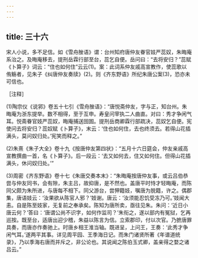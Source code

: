 ```yaml
---
---
---
```

title: 三十六
---




宋人小说，多不足信。如《雪舟脞语》谓：台州知府唐仲友眷官妓严蕊奴，朱晦庵系治之。及晦庵移去，提刑岳霖行部至台，蕊乞自便。岳问曰：“去将安归？”蕊赋《卜算子》词云：“住也如何住”云云(1)。案：此词系仲友戚高宣教作，使蕊歌以侑觞者，见朱子《纠唐仲友奏牍》(2)。则《齐东野语》所纪朱唐公案(3)，恐亦未可信也。

［注释］

(1)陶宗仪《说郛》卷五十七引《雪舟脞语》：“唐悦斋仲友，字与正，知台州。朱晦庵为浙东提举。数不相得，至于互申。寿皇问宰执二人曲直。对曰：秀才争闲气耳。悦斋眷官妓严蕊奴，晦庵捕送囹圄。提刑岳商卿霖行部疏决，蕊奴乞自便。宪使问去将安归？蕊奴赋《卜算子》，末云：‘住也如何住，去也终须去。若得山花插满头，莫问奴归处。’宪笑而释之。”

(2)朱熹《朱子大全》卷十九《按唐仲友第四状》：“五月十六日筵会，仲友亲戚高宣教撰曲一首，名《卜算子》。后一段云：‘去又如何去，住又如何住。但得山花插满头，休问奴归处。’”

(3)周密《齐东野语》卷十七《朱唐交奏本末》：“朱晦庵按唐仲友事，或云吕伯恭尝与仲友同书，会有隙，朱主吕，故抑唐，是不然也。盖唐平时恃才轻晦庵，而陈同父颇为朱所进，与唐每不相下。同父游台，尝狎籍妓，嘱唐为脱籍，许之。偶郡集，唐语妓云：‘汝果欲从陈官人邪？’妓谢。唐云：‘汝须能忍饥受冻乃可。’妓闻大恚。自是陈至妓家，无复前之奉承矣。陈知为唐所卖，亟往见朱。朱问：‘近日小唐云何？’答曰：‘唐谓公尚不识字，如何作监司？’朱衔之，遂以部内有冤狱，乞再巡按。既至台，适唐出迎少稽，朱益以陈言为信。立索郡印，付以次官。乃摭唐罪具奏，而唐亦作奏驰上。时唐乡相王淮当轴。既进呈，上问王，王奏：‘此秀才争闲气耳。’遂两平其事。详见周平园、王季海日记。而朱门诸贤所著《年谱道统录》，乃以季海右唐而并斥之，非公论也。其说闻之陈伯玉式卿，盖亲得之婺之诸吕云。”